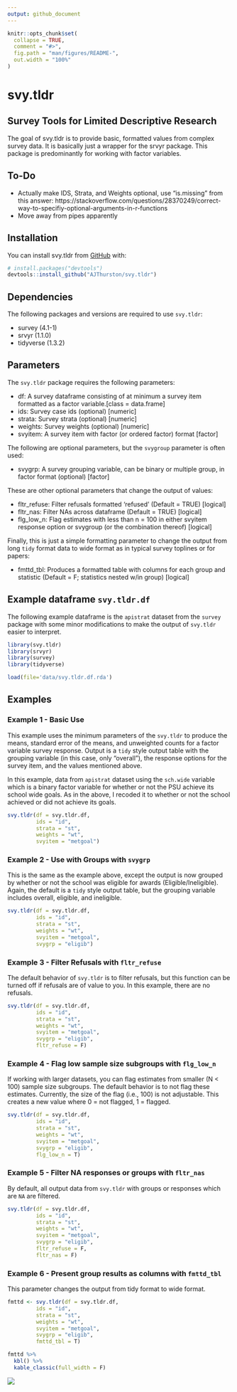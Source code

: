 ```yaml
---
output: github_document
---
```


<!-- README.md is generated from README.Rmd. Please edit that file -->

```r
knitr::opts_chunk$set(
  collapse = TRUE,
  comment = "#>",
  fig.path = "man/figures/README-",
  out.width = "100%"
)
```

# svy.tldr
## Survey Tools for Limited Descriptive Research

<!-- badges: start -->
<!-- badges: end -->

The goal of svy.tldr is to provide basic, formatted values from complex survey data.  It is basically just a wrapper for the srvyr package.  This package is predominantly for working with factor variables.  

## To-Do
* Actually make IDS, Strata, and Weights optional, use "is.missing" from this answer: https://stackoverflow.com/questions/28370249/correct-way-to-specifiy-optional-arguments-in-r-functions  
* Move away from pipes apparently

## Installation

You can install svy.tldr from [GitHub](https://github.com/) with:

``` r
# install.packages("devtools")
devtools::install_github("AJThurston/svy.tldr")
```

## Dependencies

The following packages and versions are required to use `svy.tldr`:

* survey (4.1-1)
* srvyr (1.1.0)
* tidyverse (1.3.2)

## Parameters

The `svy.tldr` package requires the following parameters:

* df: A survey dataframe consisting of at minimum a survey item formatted as a factor variable.[class = data.frame]
* ids: Survey case ids (optional) [numeric]
* strata: Survey strata (optional) [numeric]
* weights: Survey weights (optional) [numeric]
* svyitem: A survey item with factor (or ordered factor) format [factor]

The following are optional parameters, but the `svygroup` parameter is often used:

* svygrp: A survey grouping variable, can be binary or multiple group, in factor format (optional) [factor]

These are other optional parameters that change the output of values:

* fltr_refuse: Filter refusals formatted 'refused' (Default = TRUE) [logical]
* fltr_nas: Filter NAs across dataframe (Default = TRUE) [logical]
* flg_low_n: Flag estimates with less than n = 100 in either svyitem response option or svygroup (or the combination thereof) [logical]

Finally, this is just a simple formatting parameter to change the output from long `tidy` format data to wide format as in typical survey toplines or for papers:

* fmttd_tbl: Produces a formatted table with columns for each group and statistic (Default = F; statistics nested w/in group) [logical]

## Example dataframe `svy.tldr.df`

The following example dataframe is the `apistrat` dataset from the `survey` package with some minor modifications to make the output of `svy.tldr` easier to interpret. 

```r
library(svy.tldr)
library(srvyr)
library(survey)
library(tidyverse)

load(file='data/svy.tldr.df.rda')
```

## Examples

### Example 1 - Basic Use
This example uses the minimum parameters of the `svy.tldr` to produce the means, standard error of the means, and unweighted counts for a factor variable survey response.  Output is a `tidy` style output table with the grouping variable (in this case, only "overall"), the response options for the survey item, and the values mentioned above.

In this example, data from `apistrat` dataset using the `sch.wide` variable which is a binary factor variable for whether or not the PSU achieve its school wide goals.  As in the above, I recoded it to whether or not the school achieved or did not achieve its goals. 

```r
svy.tldr(df = svy.tldr.df,
         ids = "id",
         strata = "st",
         weights = "wt",
         svyitem = "metgoal")
```

### Example 2 - Use with Groups with `svygrp`
This is the same as the example above, except the output is now grouped by whether or not the school was eligible for awards (Eligible/Ineligible).  Again, the default is a `tidy` style output table, but the grouping variable includes overall, eligible, and ineligible.

```r
svy.tldr(df = svy.tldr.df,
         ids = "id",
         strata = "st",
         weights = "wt",
         svyitem = "metgoal",
         svygrp = "eligib")
```

### Example 3 - Filter Refusals with `fltr_refuse`
The default behavior of `svy.tldr` is to filter refusals, but this function can be turned off if refusals are of value to you.  In this example, there are no refusals.

```r
svy.tldr(df = svy.tldr.df,
         ids = "id",
         strata = "st",
         weights = "wt",
         svyitem = "metgoal",
         svygrp = "eligib",
         fltr_refuse = F)
```

### Example 4 - Flag low sample size subgroups with `flg_low_n`
If working with larger datasets, you can flag estimates from smaller (N < 100) sample size subgroups.  The default behavior is to not flag these estimates.  Currently, the size of the flag (i.e., 100) is not adjustable.  This creates a new value where 0 = not flagged, 1 = flagged.

```r
svy.tldr(df = svy.tldr.df,
         ids = "id",
         strata = "st",
         weights = "wt",
         svyitem = "metgoal",
         svygrp = "eligib",
         flg_low_n = T)
```

### Example 5 - Filter NA responses or groups with `fltr_nas`
By default, all output data from `svy.tldr` with groups or responses which are `NA` are filtered.  

```r
svy.tldr(df = svy.tldr.df,
         ids = "id",
         strata = "st",
         weights = "wt",
         svyitem = "metgoal",
         svygrp = "eligib",
         fltr_refuse = F,
         fltr_nas = F)
```

### Example 6 - Present group results as columns with `fmttd_tbl`
This parameter changes the output from tidy format to wide format.

```r
fmttd <- svy.tldr(df = svy.tldr.df,
         ids = "id",
         strata = "st",
         weights = "wt",
         svyitem = "metgoal",
         svygrp = "eligib",
         fmttd_tbl = T)

fmttd %>%
  kbl() %>%
  kable_classic(full_width = F)
```
![](https://github.com/AJThurston/svy.tldr/blob/main/man/figures/ex6.PNG)
